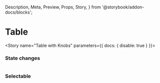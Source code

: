   Description,
  Meta,
  Preview,
  Props,
  Story,
} from '@storybook/addon-docs/blocks';


<Meta component={Table} title="Components/Atoms/Table" />

# Table
<Description of={Table} />
<Props of={Table} />

<Story name="Table with Knobs" parameters={{ docs: { disable: true } }}>
  <Table 
  handleClick={action('onClick event triggered')}
  headers={array('headers', [])}
  label={text('label', 'This is the label')}
  name={text('name', 'name')}
  rows={array('rows', [])}
  selectable={boolean('selectable', true)}
  />
</Story>

### State changes
<Preview>
  <Story name="Table Row State Changes">
    <Table 
    label="This is a label"
    name="name"
    headings={[
    'First Name',
    'Last Name',
    'Company',
    'Job Title',
    'Age',
  ]}
    rows={[
    {
      data: ['Jenny', 'Schutzman', 'Tallo', 'Software Engineer', '36'],
      status: '',
    },
    {
      data: ['David', 'Morrow', 'Gildan', 'Supply Chain Manager', '43'],
      status: '',
    },
    {
      data: [
        'Gina',
        'Nicholas',
        'Proctor and Gamble',
        'Evaluation Data Manager',
        '34',
      ],
      status: '',
    },
  ]}
    />
  </Story>
</Preview>

### Selectable 
<Preview>
  <Story name="Table Selectable">
    <Table 
    selectable
    label="This is a label"
    name="name"
    headings={[
    'First Name',
    'Last Name',
    'Company',
    'Job Title',
    'Age',
  ]}
    rows={[
    {
      data: ['Jenny', 'Schutzman', 'Tallo', 'Software Engineer', '36'],
      status: '',
    },
    {
      data: ['David', 'Morrow', 'Gildan', 'Supply Chain Manager', '43'],
      status: '',
    },
    {
      data: [
        'Gina',
        'Nicholas',
        'Proctor and Gamble',
        'Evaluation Data Manager',
        '34',
      ],
      status: '',
    },
  ]}
    />
  </Story>
</Preview>



<!-- ### Status Column 
<Preview>
  <Story name="Status Column">
    <Table
      label="This is a label"
      name="name"
      status 
      headings={[
    'First Name',
    'Last Name',
    'Company',
    'Job Title',
    'Age',
  ]}
    rows={[
    {
      data: ['Jenny', 'Schutzman', 'Tallo', 'Software Engineer', '36'],
      status: 'complete',
    },
    {
      data: ['David', 'Morrow', 'Gildan', 'Supply Chain Manager', '43'],
      status: 'in progress',
    },
    {
      data: [
        'Gina',
        'Nicholas',
        'Proctor and Gamble',
        'Evaluation Data Manager',
        '34',
      ],
      status: 'submitted',
    },
  ]}
    />
    </Story>
  </Preview> -->
